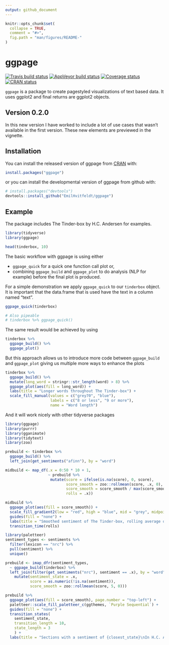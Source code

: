 ```yaml
---
output: github_document
---
```

```r
knitr::opts_chunk$set(
  collapse = TRUE,
  comment = "#>",
  fig.path = "man/figures/README-"
)
```

# ggpage

[![Travis build status](https://travis-ci.org/EmilHvitfeldt/ggpage.svg?branch=master)](https://travis-ci.org/EmilHvitfeldt/ggpage)
[![AppVeyor build status](https://ci.appveyor.com/api/projects/status/github/EmilHvitfeldt/ggpage?branch=master&svg=true)](https://ci.appveyor.com/project/EmilHvitfeldt/ggpage)
[![Coverage status](https://codecov.io/gh/EmilHvitfeldt/ggpage/branch/master/graph/badge.svg)](https://codecov.io/github/EmilHvitfeldt/ggpage?branch=master)
[![CRAN status](https://www.r-pkg.org/badges/version/ggpage)](https://cran.r-project.org/package=ggpage)

`ggpage` is a package to create pagestyled visualizations of text based data. It uses ggplot2 and final returns are ggplot2 objects.

## Version 0.2.0

In this new version I have worked to include a lot of use cases that wasn't available in the first version. These new elements are previewed in the vignette.

## Installation

You can install the released version of ggpage from [CRAN](https://cran.r-project.org/) with:

```r
install.packages("ggpage")
```

or you can install the developmental version of ggpage from github with:

```r
# install.packages("devtools")
devtools::install_github("EmilHvitfeldt/ggpage")
```

## Example

The package includes The Tinder-box by H.C. Andersen for examples.

```r
library(tidyverse)
library(ggpage)

head(tinderbox, 10)
```

The basic workflow with ggpage is using either 

- `ggpage_quick` for a quick one function call plot or,
- combining `ggpage_build` and `ggpage_plot` to do analysis (NLP for example) before the final plot is produced.

For a simple demonstration we apply `ggpage_quick` to our `tinderbox` object. It is important that the data.frame that is used have the text in a column named "text".

```r
ggpage_quick(tinderbox)

# Also pipeable
# tinderbox %>% ggpage_quick()
```

The same result would be achieved by using

```r
tinderbox %>% 
  ggpage_build() %>% 
  ggpage_plot()
```

But this approach allows us to introduce more code between `ggpage_build` and `ggpage_plot` giving us multiple more ways to enhance the plots

```r
tinderbox %>%
  ggpage_build() %>%
  mutate(long_word = stringr::str_length(word) > 8) %>%
  ggpage_plot(aes(fill = long_word)) +
  labs(title = "Longer words throughout The Tinder-box") +
  scale_fill_manual(values = c("grey70", "blue"),
                    labels = c("8 or less", "9 or more"),
                    name = "Word length")
```

And it will work nicely with other tidyverse packages

```r
library(ggpage)
library(purrr)
library(gganimate)
library(tidytext)
library(zoo)

prebuild <- tinderbox %>%
  ggpage_build() %>%
  left_join(get_sentiments("afinn"), by = "word") 

midbuild <- map_df(.x = 0:50 * 10 + 1,
                   ~ prebuild %>% 
                    mutate(score = ifelse(is.na(score), 0, score), 
                           score_smooth = zoo::rollmean(score, .x, 0),
                           score_smooth = score_smooth / max(score_smooth),
                           rolls = .x))

midbuild %>%
  ggpage_plot(aes(fill = score_smooth)) +
  scale_fill_gradient2(low = "red", high = "blue", mid = "grey", midpoint = 0) +
  guides(fill = "none") +
  labs(title = "Smoothed sentiment of The Tinder-box, rolling average of {round(frame_time)}") +
  transition_time(rolls)
```

```r
library(paletteer)
sentiment_types <- sentiments %>%
  filter(lexicon == "nrc") %>%
  pull(sentiment) %>%
  unique()

prebuild <- imap_dfr(sentiment_types,
  ~ ggpage_build(tinderbox) %>%
  left_join(filter(get_sentiments("nrc"), sentiment == .x), by = "word") %>%
    mutate(sentiment_state = .x,
           score = as.numeric(!is.na(sentiment)),
           score_smooth = zoo::rollmean(score, 5, 0)))

prebuild %>% 
  ggpage_plot(aes(fill = score_smooth), page.number = "top-left") +
  paletteer::scale_fill_paletteer_c(ggthemes, `Purple Sequential`) +
  guides(fill = "none") +
  transition_states(
    sentiment_state,
    transition_length = 10,
    state_length = 3
    ) +
  labs(title = "Sections with a sentiment of {closest_state}\nIn H.C. Andersen's Tinderbox")
```

